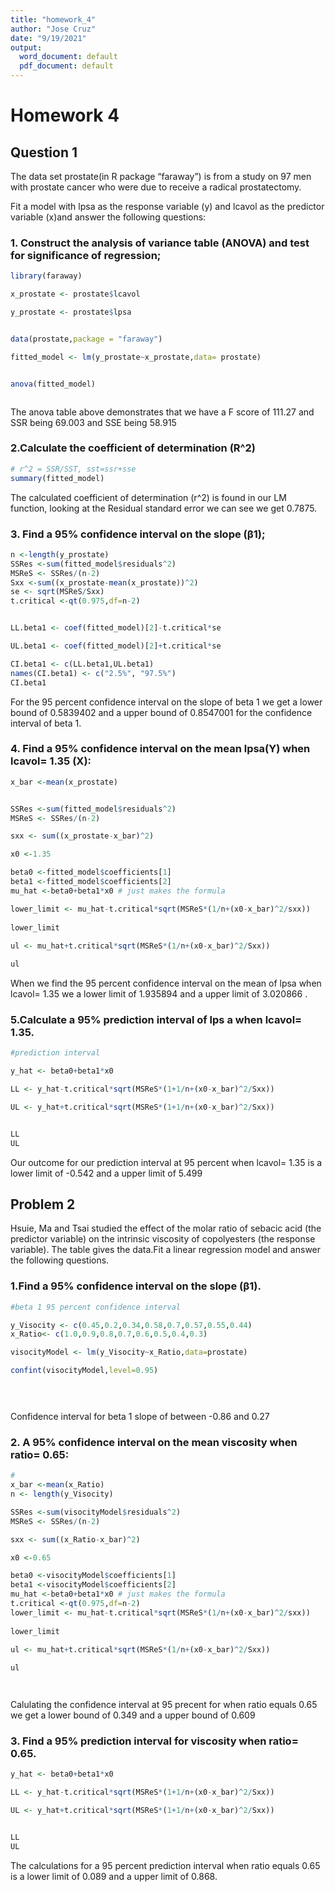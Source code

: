 ```yaml
---
title: "homework_4"
author: "Jose Cruz"
date: "9/19/2021"
output:
  word_document: default
  pdf_document: default
---
```


# Homework 4

## Question 1

The data set prostate(in R package "faraway") is from a study on 97 men with prostate cancer who were due to receive a radical prostatectomy.

Fit a model with lpsa as the response variable (y) and lcavol as the predictor variable (x)and answer the following questions:

### 1. Construct the analysis of variance table (ANOVA) and test for significance of regression;

```r

library(faraway)

x_prostate <- prostate$lcavol

y_prostate <- prostate$lpsa


data(prostate,package = "faraway")

fitted_model <- lm(y_prostate~x_prostate,data= prostate)


anova(fitted_model)



```

The anova table above demonstrates that we have a F score of 111.27 and SSR being 69.003 and SSE being 58.915

### 2.Calculate the coefficient of determination (R\^2)

```r
# r^2 = SSR/SST, sst=ssr+sse
summary(fitted_model)
```

The calculated coefficient of determination (r\^2) is found in our LM function, looking at the Residual standard error we can see we get 0.7875.

### 3. Find a 95% confidence interval on the slope (β1);

```r
n <-length(y_prostate)
SSRes <-sum(fitted_model$residuals^2)
MSReS <- SSRes/(n-2)
Sxx <-sum((x_prostate-mean(x_prostate))^2)
se <- sqrt(MSReS/Sxx)
t.critical <-qt(0.975,df=n-2)


LL.beta1 <- coef(fitted_model)[2]-t.critical*se

UL.beta1 <- coef(fitted_model)[2]+t.critical*se

CI.beta1 <- c(LL.beta1,UL.beta1)
names(CI.beta1) <- c("2.5%", "97.5%")
CI.beta1

```

For the 95 percent confidence interval on the slope of beta 1 we get a lower bound of 0.5839402 and a upper bound of 0.8547001 for the confidence interval of beta 1.

### 4. Find a 95% confidence interval on the mean lpsa(Y) when lcavol= 1.35 (X): 

```r
x_bar <-mean(x_prostate)


SSRes <-sum(fitted_model$residuals^2)
MSReS <- SSRes/(n-2)

sxx <- sum((x_prostate-x_bar)^2)

x0 <-1.35

beta0 <-fitted_model$coefficients[1]
beta1 <-fitted_model$coefficients[2]
mu_hat <-beta0+beta1*x0 # just makes the formula

lower_limit <- mu_hat-t.critical*sqrt(MSReS*(1/n+(x0-x_bar)^2/sxx))
                 
lower_limit
                                                                                                 
ul <- mu_hat+t.critical*sqrt(MSReS*(1/n+(x0-x_bar)^2/Sxx))

ul

```

When we find the 95 percent confidence interval on the mean of lpsa when lcavol= 1.35 we a lower limit of 1.935894 and a upper limit of 3.020866 .

### 5.Calculate a 95% prediction interval of lps a when lcavol= 1.35.

```r
#prediction interval

y_hat <- beta0+beta1*x0

LL <- y_hat-t.critical*sqrt(MSReS*(1+1/n+(x0-x_bar)^2/Sxx))

UL <- y_hat+t.critical*sqrt(MSReS*(1+1/n+(x0-x_bar)^2/Sxx))


LL
UL
```

Our outcome for our prediction interval at 95 percent when lcavol= 1.35 is a lower limit of -0.542 and a upper limit of 5.499

## Problem 2

Hsuie, Ma and Tsai studied the effect of the molar ratio of sebacic acid (the predictor variable) on the intrinsic viscosity of copolyesters (the response variable). The table gives the data.Fit a linear regression model and answer the following questions.

### 1.Find a 95% confidence interval on the slope (β1).

```r

#beta 1 95 percent confidence interval

y_Visocity <- c(0.45,0.2,0.34,0.58,0.7,0.57,0.55,0.44)
x_Ratio<- c(1.0,0.9,0.8,0.7,0.6,0.5,0.4,0.3)

visocityModel <- lm(y_Visocity~x_Ratio,data=prostate)

confint(visocityModel,level=0.95)


 
```

Confidence interval for beta 1 slope of between -0.86 and 0.27

### 2. A 95% confidence interval on the mean viscosity when ratio= 0.65:

```r
#
x_bar <-mean(x_Ratio)
n <- length(y_Visocity)

SSRes <-sum(visocityModel$residuals^2)
MSReS <- SSRes/(n-2)

sxx <- sum((x_Ratio-x_bar)^2)

x0 <-0.65

beta0 <-visocityModel$coefficients[1]
beta1 <-visocityModel$coefficients[2]
mu_hat <-beta0+beta1*x0 # just makes the formula
t.critical <-qt(0.975,df=n-2)
lower_limit <- mu_hat-t.critical*sqrt(MSReS*(1/n+(x0-x_bar)^2/sxx))
                 
lower_limit
                                                                                                 
ul <- mu_hat+t.critical*sqrt(MSReS*(1/n+(x0-x_bar)^2/Sxx))

ul




```

Calulating the confidence interval at 95 precent for when ratio equals 0.65 we get a lower bound of 0.349 and a upper bound of 0.609

### 3. Find a 95% prediction interval for viscosity when ratio= 0.65.

```r

y_hat <- beta0+beta1*x0

LL <- y_hat-t.critical*sqrt(MSReS*(1+1/n+(x0-x_bar)^2/Sxx))

UL <- y_hat+t.critical*sqrt(MSReS*(1+1/n+(x0-x_bar)^2/Sxx))


LL
UL
```

The calculations for a 95 percent prediction interval when ratio equals 0.65 is a lower limit of 0.089 and a upper limit of 0.868.
